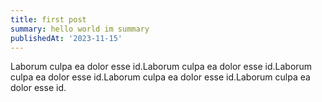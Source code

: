 ```yaml
---
title: first post
summary: hello world im summary
publishedAt: '2023-11-15'
---
```


Laborum culpa ea dolor esse id.Laborum culpa ea dolor esse id.Laborum culpa ea dolor esse id.Laborum culpa ea dolor esse id.Laborum culpa ea dolor esse id.
